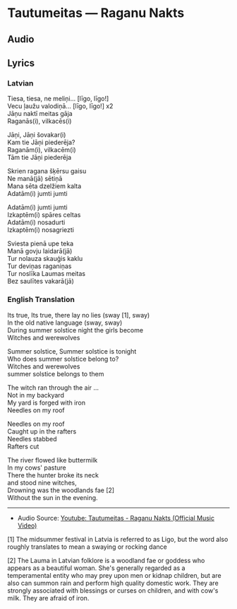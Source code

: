 # Tautumeitas — Raganu Nakts


## Audio

<AudioComponent source="/audio/tautumeitas-raganu-nakts.m4a"/>

  
## Lyrics

### Latvian

Tiesa, tiesa, ne meliņi... [līgo, līgo!]  
Vecu ļaužu valodiņā... [līgo, līgo!] x2  
Jāņu naktī meitas gāja  
Raganās(i), vilkacēs(i)  
   
Jāņi, Jāņi šovakar(i)  
Kam tie Jāņi piederēja?  
Raganām(i), vilkacēm(i)  
Tām tie Jāņi piederēja  
   
Skrien ragana šķērsu gaisu  
Ne manā(jā) sētiņā  
Mana sēta dzelžiem kalta  
Adatām(i) jumti jumti  
   
Adatām(i) jumti jumti  
Izkaptēm(i) spāres celtas  
Adatām(i) nosadurti  
Izkaptēm(i) nosagriezti  
   
Sviesta pienā upe teka  
Manā govju laidarā(jā)  
Tur nolauza skauģis kaklu  
Tur deviņas raganiņas  
Tur noslīka Laumas meitas  
Bez saulītes vakarā(jā)  

### English Translation

Its true, Its true, there lay no lies (sway [1], sway)  
In the old native language (sway, sway)  
During summer solstice night the girls become  
Witches and werewolves  
   
Summer solstice, Summer solstice is tonight  
Who does summer solstice belong to?  
Witches and werewolves  
summer solstice belongs to them  
   
The witch ran through the air ...  
Not in my backyard  
My yard is forged with iron  
Needles on my roof  
   
Needles on my roof  
Caught up in the rafters  
Needles stabbed  
Rafters cut  
   
The river flowed like buttermilk  
In my cows' pasture  
There the hunter broke its neck  
and stood nine witches,  
Drowning was the woodlands fae [2]  
Without the sun in the evening.  


----  
  
- Audio Source: [Youtube: Tautumeitas - Raganu Nakts (Official Music Video)
](https://www.youtube.com/watch?v=LsgO5OTUsRU)   
  
[1] The midsummer festival in Latvia is referred to as Ligo, but the word also roughly translates to mean a swaying or rocking dance 

[2] The Lauma in Latvian folklore is a woodland fae or goddess who appears as a beautiful woman. She's generally regarded as a temperamental entity who may prey upon men or kidnap children, but are also can summon rain and perform high quality domestic work. They are strongly associated with blessings or curses on children, and with cow's milk. They are afraid of iron. 

